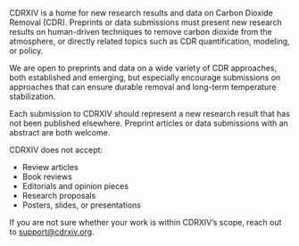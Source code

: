 CDRXIV is a home for new research results and data on Carbon Dioxide Removal (CDR). Preprints or data submissions must present new research results on human-driven techniques to remove carbon dioxide from the atmosphere, or directly related topics such as CDR quantification, modeling, or policy.

We are open to preprints and data on a wide variety of CDR approaches, both established and emerging, but especially encourage submissions on approaches that can ensure durable removal and long-term temperature stabilization.

Each submission to CDRXIV should represent a new research result that has not been published elsewhere. Preprint articles or data submissions with an abstract are both welcome.

CDRXIV does not accept:

- Review articles
- Book reviews
- Editorials and opinion pieces
- Research proposals
- Posters, slides, or presentations

If you are not sure whether your work is within CDRXIV’s scope, reach out to [support@cdrxiv.org](mailto:support@cdrxiv.org).
